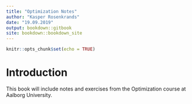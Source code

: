 ```yaml
---
title: "Optimization Notes"
author: "Kasper Rosenkrands"
date: "19.09.2019"
output: bookdown::gitbook
site: bookdown::bookdown_site
---
```


```r
knitr::opts_chunk$set(echo = TRUE)
```

# Introduction {-}

This book will include notes and exercises from the Optimization course at Aalborg University.